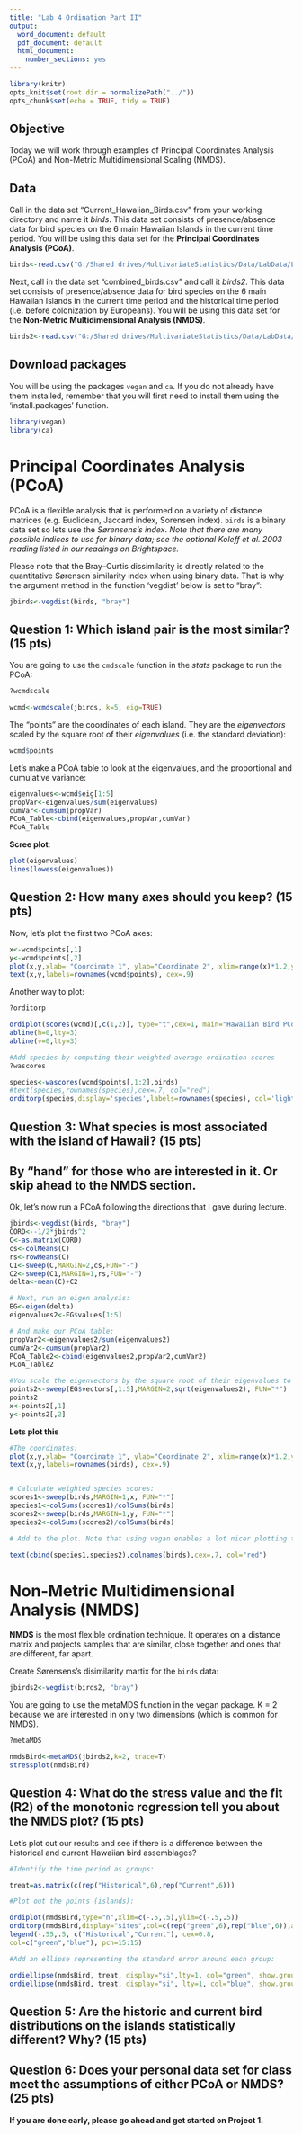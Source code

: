 ```yaml
---
title: "Lab 4 Ordination Part II"
output:
  word_document: default
  pdf_document: default
  html_document:
    number_sections: yes
---
```


```r
library(knitr)
opts_knit$set(root.dir = normalizePath("../"))
opts_chunk$set(echo = TRUE, tidy = TRUE)
```

## Objective
Today we will work through examples of Principal Coordinates Analysis (PCoA) and Non-Metric Multidimensional Scaling (NMDS).

## Data

Call in the data set “Current_Hawaiian_Birds.csv” from your working directory and name it *birds*. This data set consists of presence/absence data for bird species on the 6 main Hawaiian Islands in the current time period. You will be using this data set for the	**Principal Coordinates Analysis (PCoA)**.

```r
birds<-read.csv("G:/Shared drives/MultivariateStatistics/Data/LabData/Lab4/Current_Hawaiian_Birds.csv", row=1, header=TRUE)
```

Next, call in the data set “combined_birds.csv” and call it *birds2*. This data set consists of presence/absence data for bird species on the 6 main Hawaiian Islands in the current time period and the historical time period (i.e. before colonization by Europeans). You will be using this data set for the **Non-Metric Multidimensional Analysis (NMDS)**.

```r
birds2<-read.csv("G:/Shared drives/MultivariateStatistics/Data/LabData/Lab4/combined_birds.csv", row=1, header=TRUE)
```

## Download packages 

You will be using the packages `vegan` and `ca`. If you do not already have them installed, remember that you will first need to install them using the 'install.packages' function.

```r
library(vegan)
library(ca)
```


\newline

# Principal Coordinates Analysis (PCoA)
PCoA is a flexible analysis that is performed on a variety of distance matrices (e.g. Euclidean, Jaccard index, Sorensen index). `birds` is a binary data set so lets use the *Sørensens’s index*. *Note that there are many possible indices to use for binary data; see the optional Koleff et al. 2003 reading listed in our readings on Brightspace.*

Please note that the Bray–Curtis dissimilarity is directly related to the quantitative Sørensen similarity index when using binary data. That is why the argument method in the function 'vegdist' below is set to "bray":
 
```r
jbirds<-vegdist(birds, "bray")
```

## Question 1: Which island pair is the most similar? (15 pts)

\newline

You are going to use the `cmdscale` function in the *stats* package to run the PCoA:


```r
?wcmdscale

wcmd<-wcmdscale(jbirds, k=5, eig=TRUE) 

```


The “points” are the coordinates of each island. They are the *eigenvectors* scaled by the square root of their *eigenvalues* (i.e. the standard deviation):


```r
wcmd$points
```
\newline

Let’s make a PCoA table to look at the eigenvalues, and the proportional and cumulative variance:

```r
eigenvalues<-wcmd$eig[1:5]
propVar<-eigenvalues/sum(eigenvalues)
cumVar<-cumsum(propVar)
PCoA_Table<-cbind(eigenvalues,propVar,cumVar)
PCoA_Table
```
\newline

**Scree plot**:


```r
plot(eigenvalues)
lines(lowess(eigenvalues))
```

## Question 2: How many axes should you keep? (15 pts)

\newline

Now, let’s plot the first two PCoA axes:

```r
x<-wcmd$points[,1]
y<-wcmd$points[,2]
plot(x,y,xlab= "Coordinate 1", ylab="Coordinate 2", xlim=range(x)*1.2,ylim=range(y)*1.2, type="n")
text(x,y,labels=rownames(wcmd$points), cex=.9)
```

\newline

Another way to plot:

```r
?orditorp

ordiplot(scores(wcmd)[,c(1,2)], type="t",cex=1, main="Hawaiian Bird PCoA")
abline(h=0,lty=3)
abline(v=0,lty=3)

#Add species by computing their weighted average ordination scores
?wascores

species<-wascores(wcmd$points[,1:2],birds)
#text(species,rownames(species),cex=.7, col="red")
orditorp(species,display='species',labels=rownames(species), col='lightblue')
```
## Question 3: What species is most associated with the island of Hawaii? (15 pts)

\newline

## By "hand" for those who are interested in it. Or skip ahead to the NMDS section.

Ok, let’s now run a PCoA following the directions that I gave during lecture. 

```r
jbirds<-vegdist(birds, "bray")
CORD<--1/2*jbirds^2
C<-as.matrix(CORD)
cs<-colMeans(C)
rs<-rowMeans(C)
C1<-sweep(C,MARGIN=2,cs,FUN="-")
C2<-sweep(C1,MARGIN=1,rs,FUN="-")
delta<-mean(C)+C2

# Next, run an eigen analysis:
EG<-eigen(delta)
eigenvalues2<-EG$values[1:5]

# And make our PCoA table:
propVar2<-eigenvalues2/sum(eigenvalues2)
cumVar2<-cumsum(propVar2)
PCoA_Table2<-cbind(eigenvalues2,propVar2,cumVar2)
PCoA_Table2

#You scale the eigenvectors by the square root of their eigenvalues to get the coordinates (points):
points2<-sweep(EG$vectors[,1:5],MARGIN=2,sqrt(eigenvalues2), FUN="*")
points2
x<-points2[,1]
y<-points2[,2]
```

\newline

**Lets plot this**

```r
#The coordinates:
plot(x,y,xlab= "Coordinate 1", ylab="Coordinate 2", xlim=range(x)*1.2,ylim=range(y)*1.2, type="n")
text(x,y,labels=rownames(birds), cex=.9)


# Calculate weighted species scores:
scores1<-sweep(birds,MARGIN=1,x, FUN="*")
species1<-colSums(scores1)/colSums(birds)
scores2<-sweep(birds,MARGIN=1,y, FUN="*")
species2<-colSums(scores2)/colSums(birds)

# Add to the plot. Note that using vegan enables a lot nicer plotting than these hand calculations.

text(cbind(species1,species2),colnames(birds),cex=.7, col="red")
```

\newline


# Non-Metric Multidimensional Analysis (NMDS)

**NMDS** is the most flexible ordination technique. It operates on a distance matrix and projects samples that are similar, close together and ones that are different, far apart.

Create Sørensens’s disimilarity martix for the `birds` data:

```r
jbirds2<-vegdist(birds2, "bray") 
```

\newline

You are going to use the metaMDS function in the vegan package. K = 2 because we are interested in only two dimensions (which is common for NMDS).

```r
?metaMDS

nmdsBird<-metaMDS(jbirds2,k=2, trace=T)
stressplot(nmdsBird)
```

## Question 4: What do the stress value and the fit (R2) of the monotonic regression tell you about the NMDS plot? (15 pts)

\newline

Let’s plot out our results and see if there is a difference between the historical and current Hawaiian bird assemblages?

```r
#Identify the time period as groups:

treat=as.matrix(c(rep("Historical",6),rep("Current",6)))

#Plot out the points (islands):

ordiplot(nmdsBird,type="n",xlim=c(-.5,.5),ylim=c(-.5,.5))
orditorp(nmdsBird,display="sites",col=c(rep("green",6),rep("blue",6)),air=0.01,cex=1.25)
legend(-.55,.5, c("Historical","Current"), cex=0.8, 
col=c("green","blue"), pch=15:15)

#Add an ellipse representing the standard error around each group:

ordiellipse(nmdsBird, treat, display="si",lty=1, col="green", show.groups="Historical", kind='se')
ordiellipse(nmdsBird, treat, display="si", lty=1, col="blue", show.groups="Current",kind='se')

```
## Question 5: Are the historic and current bird distributions on the islands statistically different? Why? (15 pts)

## Question 6: Does your personal data set for class meet the assumptions of either PCoA or NMDS? (25 pts)

**If you are done early, please go ahead and get started on Project 1.**
